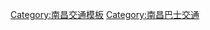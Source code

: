 {{Navbox
|name  = 南昌公交
|title =[[南昌公交]]
|state = ={{{state<includeonly>|expanded</includeonly>}}}
|aboveclass=hlist
|listclass=hlist
|above = 
* [[江西南昌公共交通运输集团有限责任公司]]
|group1 =市区线路
| list1 =
*[[南昌公交1路|1路]]
*[[南昌公交2路|2路]]
*[[南昌公交3路|3路]]
*[[南昌公交4路|4路]]
*[[南昌公交5路|5路]]
*[[南昌公交6路|6路]]
*[[南昌公交7路|7路]]
*[[南昌公交8路|8路]]
*[[南昌公交9路|9路]]
*[[南昌公交10路|10路]]
*[[南昌公交11路|11路]]
*[[南昌公交12路|12路]]
*[[南昌公交13路|13路]]
*[[南昌公交16路|16路]]
*[[南昌公交17路|17路]]
*[[南昌公交18路|18路]]（内，外）
*[[南昌公交20路|20路（长）]]
*[[南昌公交20路|20路（短）]]
*[[南昌公交21路|21路]]
*[[南昌公交22路|22路]]
*[[南昌公交23路|23路]]
*[[南昌公交25路|25路]]
*[[南昌公交26路|26路]]
*[[南昌公交27路|27路]]
*[[南昌公交28路|28路]]
*[[南昌公交29路|29路]]
*[[南昌公交31路|31路]]
*[[南昌公交32路|32路]]
*[[南昌公交33路|33路]]
*[[南昌公交35路|35路]]
*[[南昌公交37路|37路]]
*[[南昌公交38路|38路]]
*[[南昌公交39路|39路快线]]
*[[南昌公交39路|39路长班]]
*[[南昌公交50路|50路]]
*[[南昌公交51路|51路]]
*[[南昌公交52路|52路]]
*[[南昌公交88路|88路]]
*[[南昌公交89路|89路]]
|group2 =远郊线路
| list2 =
*[[南昌公交101路|101路]]
*[[南昌公交102路|102路]]
*[[南昌公交105路|105路]]（长，短）
*[[南昌公交106路|106路]]
*[[南昌公交108路|108路]]
*[[南昌公交109路|109路]]
*[[南昌公交110路|110路]]
*[[南昌公交111路|111路]]
*[[南昌公交113路|113路]]
*[[南昌公交115路|115路]]
*[[南昌公交116路|116A路]]
*[[南昌公交116路|116B路]]
*[[南昌公交117路|117路]]
*[[南昌公交118路|118路]]
*[[南昌公交119路|119路]]
*[[南昌公交121路|121路]]
*[[南昌公交123路|123路]]
*[[南昌公交125路|125路]]
*[[南昌公交126路|126路]]
*[[南昌公交127路|127路]]
*[[南昌公交128路|128路]]
*[[南昌公交129路|129路]]
*[[南昌公交130路|130路]]
*[[南昌公交132路|132路]]
*[[南昌公交133路|133路]]
*[[南昌公交134路|134路]]
*[[南昌公交135路|135路]]
*[[南昌公交136路|136路]]
*[[南昌公交137路|137路]]
*[[南昌公交138路|138路]]
*[[南昌公交139路|139路]]
*[[南昌公交143路|143路]]
*[[南昌公交146路|146路]]
*[[南昌公交150路|150路]]
*[[南昌公交151路|151路]]
*[[南昌公交152路|152路]]
*[[南昌公交158路|158路]]
*[[南昌公交159路|159路]]
*[[南昌公交162路|162路]]
*[[南昌公交163路|163路]]
*[[南昌公交168路|168路]]
*[[南昌公交169路|169路]]
*[[南昌公交170路|170路]]
*[[南昌公交176路|176路]]
*'[[南昌公交179路|179路]]
*[[南昌公交180路|180路]]
|group3 =近郊线路
| list3 =
*[[南昌公交201路|201路]]
*[[南昌公交202路|202路]]
*[[南昌公交203路|203路]]
*[[南昌公交204路|204路]]
*[[南昌公交205路|205路]]
*[[南昌公交206路|206路]]
*[[南昌公交207路|207路]]
*[[南昌公交208路|208路]]
*[[南昌公交209路|209路]]
*[[南昌公交210路|210路]]
*[[南昌公交211路|211路]]
*[[南昌公交212路|212路]]
*[[南昌公交213路|213路]]
*[[南昌公交214路|214路]]
*[[南昌公交215路|215路]]
*[[南昌公交216路|216路]]
*[[南昌公交217路|217路]]
*[[南昌公交218路|218路]]
*[[南昌公交220路|220路]]
*[[南昌公交221路|221路]]
*[[南昌公交224路|224路]]
*[[南昌公交225路|225路]]
*[[南昌公交226路|226路]]
*[[南昌公交227路|227路]]
*[[南昌公交228路|228路]]
*[[南昌公交229路|229路]]
*[[南昌公交230路|230路]]
*[[南昌公交232路|232路]]
*[[南昌公交233路|233路]]
*[[南昌公交234路|234路]]
*[[南昌公交235路|235路]]
*[[南昌公交237路|237路]]
*[[南昌公交238路|238路]]
*[[南昌公交240路|240路]]
*[[南昌公交241路|241路长班]]
*[[南昌公交241路|241路短班]]
*[[南昌公交242路|242路]]
*[[南昌公交243路|243路]]
*[[南昌公交245路|245路]]
*[[南昌公交247路|247路]]
*[[南昌公交248路|248路]]
*[[南昌公交251路|251路]]
*[[南昌公交252路|252路]]
*[[南昌公交253路|253路]]
*[[南昌公交255路|255路]]
*[[南昌公交256路|256路]]
*[[南昌公交257路|257路]]
*[[南昌公交258路|258路]]
*[[南昌公交259路|259路]]
*[[南昌公交260路|260路]]
*[[南昌公交266路|266路]]
|group4 =区内线路
| list4 =
*[[南昌公交501路|501路]]
*[[南昌公交502路|502路]]
*[[南昌公交503路|503路]]
*[[南昌公交504路|504路]]
*[[南昌公交505路|505路]]
*[[南昌公交506路|506路]]
*[[南昌公交508路|508路]]
*[[南昌公交509路|509路]]
*[[南昌公交511路|511路]]
*[[南昌公交512路|512路]]
*[[南昌公交513路|513路]]
*[[南昌公交514路|514路]]
*[[南昌公交515路|515路]]
*[[南昌公交516路|516路]]
*[[南昌公交517路|517路]]
*[[南昌公交518路|518路]]
*[[南昌公交519路|519路]]
*[[南昌公交520路|520路]]
*[[南昌公交522路|522路]]
*[[南昌公交523路|523路]]
*[[南昌公交525路|525路]]
*[[南昌公交526路|526路]]
*[[南昌公交527路|527路]]
*[[南昌公交529路|529路]]
*[[南昌公交531路|531路]]
*[[南昌公交532路|532路]]
*[[南昌公交533路|533路]]
*[[南昌公交534路|534路]]
*[[南昌公交535路|535路]]
*[[南昌公交536路|536路]]
*[[南昌公交537路|537路]]
*[[南昌公交538路|538路]]
*[[南昌公交539路|539路]]
*[[南昌公交540路|540路]]
*[[南昌公交541路|541路]]
*[[南昌公交542路|542路]]
*[[南昌公交543路|543路]]
*[[南昌公交548路|548路]]
*[[南昌公交550路|550路]]
*[[南昌公交551路|551路]]
*[[南昌公交552路|552路]]
*[[南昌公交553路|553路]]
*[[南昌公交555路|555路]]
*[[南昌公交556路|556路]]
*[[南昌公交557路|557路]]
*[[南昌公交558路|558路]]
*[[南昌公交559路|559路]]
*[[南昌公交560路|560路]]
*[[南昌公交561路|561路]]
*[[南昌公交562路|562路]]
*[[南昌公交563路|563路]]
*[[南昌公交564路|564路]]
*[[南昌公交567路|567路]]
*[[南昌公交568路|568路]]
*[[南昌公交569路|569路]]
*[[南昌公交573路|573路]]
*[[南昌公交575路|575路]]
*[[南昌公交578路|578路]]
*[[南昌公交579路|579路]]
*[[南昌公交702路|702路]]
*[[南昌公交707路|707路]]
*[[南昌公交708路|708路]]
*[[南昌公交801路|801路]]
*[[南昌公交802路|802路]]
*[[南昌公交803路|803路]]
*[[南昌公交805路|805路]]
*[[南昌公交806路|806路]]
*[[南昌公交809路|809路]]
*[[南昌公交811路|811路]]
*[[南昌公交812路|812路]]
*[[南昌公交813路|813路]]
*[[南昌公交816路|816路]]
*[[南昌公交817路|817路]]
*[[南昌公交818路|818路]]
*[[南昌公交819路|819路]]
*[[南昌公交820路|820路]]
*[[南昌公交822路|822路]]
*[[南昌公交823路|823路]]
*[[南昌公交824路|824路]]
*[[南昌公交825路|825路]]
*[[南昌公交826路|826路]]
*[[南昌公交827路|827路]]
*[[南昌公交828路|828路]]
*[[南昌公交829路|829路]]
*[[南昌公交830路|830路]]
*[[南昌公交831路|831路]]
*[[南昌公交835路|835路]]
*[[南昌公交836路|836路]]
*[[南昌公交837路|837路]]
*[[南昌公交838路|838路]]
*[[南昌公交839路|839路]]
*[[南昌公交850路|850路]]
*[[南昌公交852路|852路]]
*[[南昌公交853路|853路]]
*[[南昌公交855路|855路]]
*[[南昌公交858路|858路]]
*[[南昌公交859路|859路]]
*[[南昌公交860路|860路]]
*[[南昌公交861路|861路]]
*[[南昌公交862路|862路]]
*[[南昌公交863路|863路]]
*[[南昌公交864路|864路]]
*[[南昌公交866路|866路]]
*[[南昌公交867路|867路]]
*[[南昌公交868路|868路]]
*[[南昌公交869路|869路]]
*[[南昌公交870路|870路]]
*[[南昌公交871路|871路]]
*[[南昌公交875路|875路]]
*[[南昌公交876路|876路]]
*[[南昌公交878路|878路]]
|group5 =高铁巴士
| list5 =
*[[南昌高铁巴士1线|高铁1线]]
*[[南昌高铁巴士3线|高铁3线]]
*[[南昌高铁巴士4线|高铁4线]]
*[[南昌高铁巴士5线|高铁5线]]
*[[南昌高铁巴士7线|高铁7线]]
*[[南昌高铁巴士8线|高铁8线]]
*[[南昌高铁巴士9线|高铁9线]]
|group6 =机场巴士
| list6 =
*[[南昌机场巴士1线|机场1线]]
*[[南昌机场巴士2线|机场2线]]
*[[南昌机场巴士3线|机场3线]]
*[[南昌机场巴士4线|机场4线]]
*[[南昌机场巴士5线|机场5线]]
|group7 =总站
| list7 =
* [[红谷滩配套中心]]
* [[公交高新停车场]]
* [[公交科技中心]]
* [[昌南客运站]]
* [[长堎公交枢纽]]
* [[湾里公交枢纽]]
|group8 =公司‎
| list8 =
* ''[[南昌市公共交通总公司]]''
* 一公司
* 二公司
* 三公司
* 四公司
* 五公司
* 六公司
* 七公司
* 机场公交巴士公司
* 进贤公司
* 永修顺祥公司
* 丰城惠信公司
}}<noinclude>
[[Category:南昌交通模板‎]]
[[Category:南昌巴士交通]]
</noinclude>